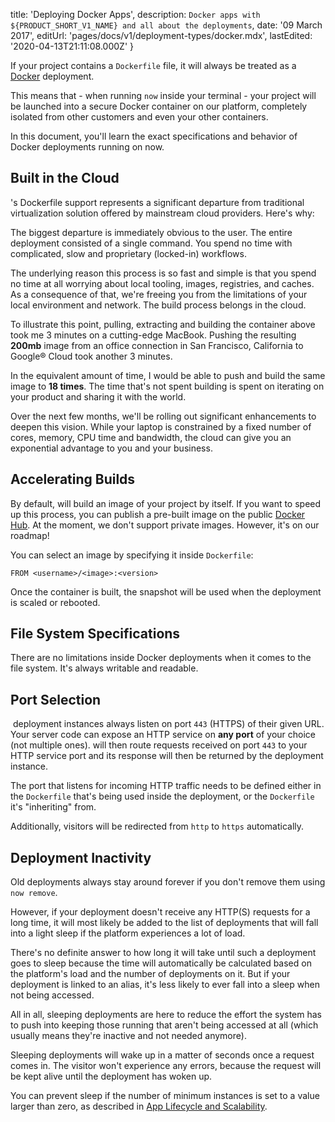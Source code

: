 
  title: 'Deploying Docker Apps',
  description: `Docker apps with ${PRODUCT_SHORT_V1_NAME} and all about the deployments`,
  date: '09 March 2017',
  editUrl: 'pages/docs/v1/deployment-types/docker.mdx',
  lastEdited: '2020-04-13T21:11:08.000Z'
}

If your project contains a `Dockerfile` file, it will always be treated as a [Docker](https://www.docker.com/) deployment.

This means that - when running `now` inside your terminal - your project will be launched into a secure Docker container on our platform, completely isolated from other customers and even your other containers.

In this document, you'll learn the exact specifications and behavior of Docker deployments running on now.

## Built in the Cloud

​<ProductShortV1Name />'s Dockerfile support represents a significant departure from traditional virtualization solution offered by mainstream cloud providers. Here's why:

The biggest departure is immediately obvious to the user. The entire deployment consisted of a single command. You spend no time with complicated, slow and proprietary (locked-in) workflows.

The underlying reason this process is so fast and simple is that you spend no time at all worrying about local tooling, images, registries, and caches. As a consequence of that, we're freeing you from the limitations of your local environment and network. The build process belongs in the cloud.

To illustrate this point, pulling, extracting and building the container above took me 3 minutes on a cutting-edge MacBook. Pushing the resulting **200mb** image from an office connection in San Francisco, California to Google® Cloud took another 3 minutes.

In the equivalent amount of time, I would be able to push and build the same image to <ProductShortV1Name /> **18 times**. The time that's not spent building is spent on iterating on your product and sharing it with the world.

Over the next few months, we'll be rolling out significant enhancements to deepen this vision. While your laptop is constrained by a fixed number of cores, memory, CPU time and bandwidth, the cloud can give you an exponential advantage to you and your business.

## Accelerating Builds

By default, <ProductShortV1Name /> will build an image of your project by itself. If you want to speed up this process, you can publish a pre-built image on the public [Docker Hub](https://hub.docker.com/). At the moment, we don't support private images. However, it's on our roadmap!

You can select an image by specifying it inside `Dockerfile`:

```
FROM <username>/<image>:<version>
```

Once the container is built, the snapshot will be used when the deployment is scaled or rebooted.

## File System Specifications

There are no limitations inside Docker deployments when it comes to the file system. It's always writable and readable.

## Port Selection

​<ProductShortV1Name /> deployment instances always listen on port `443` (HTTPS) of their given URL. Your server code can expose an HTTP service on **any port** of your choice (not multiple ones). <ProductShortV1Name /> will then route requests received on port `443` to your HTTP service port and its response will then be returned by the deployment instance.

The port that listens for incoming HTTP traffic needs to be defined either in the `Dockerfile` that's being used inside the deployment, or the `Dockerfile` it's "inheriting" from.

Additionally, visitors will be redirected from `http` to `https` automatically.

## Deployment Inactivity

Old deployments always stay around forever if you don't remove them using `now remove`.

However, if your deployment doesn't receive any HTTP(S) requests for a long time, it will most likely be added to the list of deployments that will fall into a light sleep if the platform experiences a lot of load.

There's no definite answer to how long it will take until such a deployment goes to sleep because the time will automatically be calculated based on the platform's load and the number of deployments on it. But if your deployment is linked to an alias, it's less likely to ever fall into a sleep when not being accessed.

All in all, sleeping deployments are here to reduce the effort the system has to push into keeping those running that aren't being accessed at all (which usually means they're inactive and not needed anymore).

Sleeping deployments will wake up in a matter of seconds once a request comes in. The visitor won't experience any errors, because the request will be kept alive until the deployment has woken up.

You can prevent sleep if the number of minimum instances is set to a value larger than zero, as described in [App Lifecycle and Scalability](https://zeit.co/docs/guides/app-lifecycle-and-scalability).

